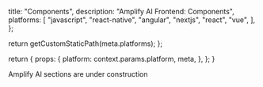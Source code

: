 
  title: "Components",
  description:
    "Amplify AI Frontend: Components",
  platforms: [
    "javascript",
    "react-native",
    "angular",
    "nextjs",
    "react",
    "vue",
  ],
};

  return getCustomStaticPath(meta.platforms);
};

  return {
    props: {
      platform: context.params.platform,
      meta,
    },
  };
}

<Callout warning>

Amplify AI sections are under construction

</Callout>

